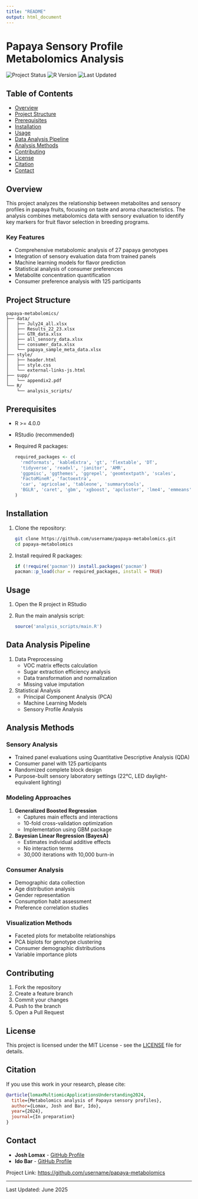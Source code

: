 ```yaml
---
title: "README"
output: html_document
---
```

# Papaya Sensory Profile Metabolomics Analysis

![Project Status](https://img.shields.io/badge/status-active-green)
![R Version](https://img.shields.io/badge/R-%3E%3D4.0.0-blue)
![Last Updated](https://img.shields.io/badge/last%20updated-February%202024-yellowgreen)

## Table of Contents
- [Overview](#overview)
- [Project Structure](#project-structure)
- [Prerequisites](#prerequisites)
- [Installation](#installation)
- [Usage](#usage)
- [Data Analysis Pipeline](#data-analysis-pipeline)
- [Analysis Methods](#analysis-methods)
- [Contributing](#contributing)
- [License](#license)
- [Citation](#citation)
- [Contact](#contact)

## Overview
This project analyzes the relationship between metabolites and sensory profiles in papaya fruits, focusing on taste and aroma characteristics. The analysis combines metabolomics data with sensory evaluation to identify key markers for fruit flavor selection in breeding programs.

### Key Features
- Comprehensive metabolomic analysis of 27 papaya genotypes
- Integration of sensory evaluation data from trained panels
- Machine learning models for flavor prediction
- Statistical analysis of consumer preferences
- Metabolite concentration quantification
- Consumer preference analysis with 125 participants

## Project Structure
```
papaya-metabolomics/
├── data/
│   ├── July24_all.xlsx
│   ├── Results_22_23.xlsx
│   ├── GTR_data.xlsx
│   ├── all_sensory_data.xlsx
│   ├── consumer_data.xlsx
│   └── papaya_sample_meta_data.xlsx
├── style/
│   ├── header.html
│   ├── style.css
│   └── external-links-js.html
├── supp/
│   └── appendix2.pdf
└── R/
    └── analysis_scripts/
```

## Prerequisites
- R >= 4.0.0
- RStudio (recommended)
- Required R packages:
  ```R
  required_packages <- c(
    'rmdformats', 'kableExtra', 'gt', 'flextable', 'DT',
    'tidyverse', 'readxl', 'janitor', 'AMR',
    'ggpmisc', 'ggthemes', 'ggrepel', 'geomtextpath', 'scales',
    'FactoMineR', 'factoextra',
    'car', 'agricolae', 'tableone', 'summarytools',
    'BGLR', 'caret', 'gbm', 'xgboost', 'apcluster', 'lme4', 'emmeans'
  )
  ```

## Installation
1. Clone the repository:
   ```bash
   git clone https://github.com/username/papaya-metabolomics.git
   cd papaya-metabolomics
   ```

2. Install required R packages:
   ```R
   if (!require('pacman')) install.packages('pacman')
   pacman::p_load(char = required_packages, install = TRUE)
   ```

## Usage
1. Open the R project in RStudio
2. Run the main analysis script:
   ```R
   source('analysis_scripts/main.R')
   ```

## Data Analysis Pipeline
1. Data Preprocessing
   - VOC matrix effects calculation
   - Sugar extraction efficiency analysis
   - Data transformation and normalization
   - Missing value imputation

2. Statistical Analysis
   - Principal Component Analysis (PCA)
   - Machine Learning Models
   - Sensory Profile Analysis

## Analysis Methods

### Sensory Analysis
- Trained panel evaluations using Quantitative Descriptive Analysis (QDA)
- Consumer panel with 125 participants
- Randomized complete block design
- Purpose-built sensory laboratory settings (22°C, LED daylight-equivalent lighting)

### Modeling Approaches
1. **Generalized Boosted Regression**
   - Captures main effects and interactions
   - 10-fold cross-validation optimization
   - Implementation using GBM package

2. **Bayesian Linear Regression (BayesA)**
   - Estimates individual additive effects
   - No interaction terms
   - 30,000 iterations with 10,000 burn-in

### Consumer Analysis
- Demographic data collection
- Age distribution analysis
- Gender representation
- Consumption habit assessment
- Preference correlation studies

### Visualization Methods
- Faceted plots for metabolite relationships
- PCA biplots for genotype clustering
- Consumer demographic distributions
- Variable importance plots

## Contributing
1. Fork the repository
2. Create a feature branch
3. Commit your changes
4. Push to the branch
5. Open a Pull Request

## License
This project is licensed under the MIT License - see the [LICENSE](LICENSE) file for details.

## Citation
If you use this work in your research, please cite:
```bibtex
@article{lomaxMultiomicApplicationsUnderstanding2024,
  title={Metabolomics analysis of Papaya sensory profiles},
  author={Lomax, Josh and Bar, Ido},
  year={2024},
  journal={In preparation}
}
```

## Contact
- **Josh Lomax** - [GitHub Profile](https://github.com/JoshLomax)
- **Ido Bar** - [GitHub Profile](https://github.com/IdoBar)

Project Link: [https://github.com/username/papaya-metabolomics](https://github.com/username/papaya-metabolomics)

---
Last Updated: June 2025
